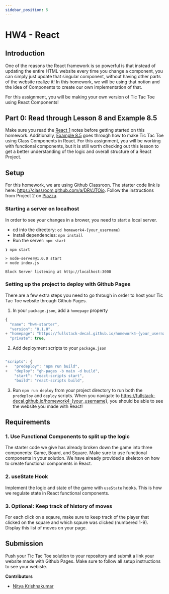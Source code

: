 ```yaml
---
sidebar_position: 5
---
```


# HW4 - React

## Introduction

One of the reasons the React framework is so powerful is that instead of updating the entire 
HTML website every time you change a component, you can simply just update that singular component,
without having other parts of the website realize it! In this homework, 
we will be using that notion and the idea of Components to create our own implementation of that.

For this assignment, you will be making your own version of Tic Tac Toe using React Components! 

## Part 0: Read through Lesson 8 and Example 8.5

Make sure you read the [React 1](/docs/Lessons/Lesson9) notes before getting
started on this homework. Additionally, [Example 8.5](/docs/Lessons/Lesson9-2)
goes through how to make Tic Tac Toe using Class Components in React. For this assignment, 
you will be working with functional components, but it is still worth checking out this 
lesson to get a better understanding of the logic and overall structure of a React Project.

## Setup

For this homework, we are using Github Classroon. The starter code link is here: https://classroom.github.com/a/DRVJTOio. Follow the instructions from Project 2 on [Piazza](https://piazza.com/class/kz3kpbg3z8j57?cid=76). 


### Starting a server on localhost

In order to see your changes in a brower, you need to start a local server. 
- cd into the directory: `cd homework4-{your_username}`
- Install dependencies: `npm install`
- Run the server: `npm start`

```shell
❯ npm start

> node-server@1.0.0 start
> node index.js

Block Server listening at http://localhost:3000
```

### Setting up the project to deploy with Github Pages

There are a few extra steps you need to go through in order to host your Tic Tac Toe website through Github Pages.

1. In your `package.json`, add a `homepage` property

``` jsx
{
  "name": "hw4-starter",
  "version": "0.1.0",
+ "homepage": "https://fullstack-decal.github.io/homework4-{your_username}",
  "private": true,

```

2. Add deployment scripts to your `package.json`

``` jsx 

"scripts": {
+   "predeploy": "npm run build",
+   "deploy": "gh-pages -b main -d build",
    "start": "react-scripts start",
    "build": "react-scripts build",

```

3. Run `npm run deploy` from your project directory to run both the `predeploy` and `deploy` scripts. 
When you navigate to https://fullstack-decal.github.io/homework4-{your_username}, 
you should be able to see the website you made with React!

## Requirements

### 1. Use Functional Components to split up the logic

The starter code we give has already broken down the game into three components: 
Game, Board, and Square. Make sure to use functional components in your solution. 
We have already provided a skeleton on how to create functional components in React.

### 2. useState Hook

Implement the logic and state of the game with `useState` hooks. 
This is how we regulate state in React functional components.

### 3. Optional: Keep track of history of moves

For each click on a sqaure, make sure to keep track of the player that clicked on the square 
and which sqaure was clicked (numbered 1-9). Display this list of moves on your page.


## Submission

Push your Tic Tac Toe solution to your repository and submit a link your website made with 
Github Pages. Make sure to follow all setup instructions to see your webiste. 

**Contributors**
- [Nitya Krishnakumar](https://www.linkedin.com/in/nitya-krish/)
